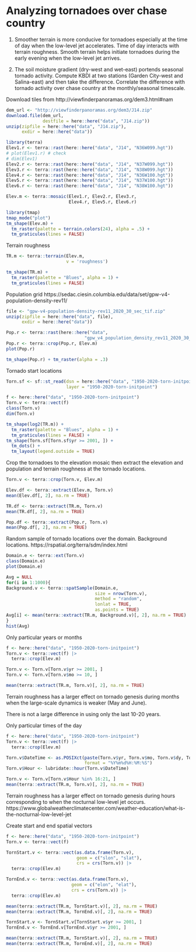 # Analyzing tornadoes over chase country

1. Smoother terrain is more conducive for tornadoes especially at the time of day when the low-level jet accelerates. Time of day interacts with terrain roughness. Smooth terrain helps initiate tornadoes during the early evening when the low-level jet arrives.

2. The soil moisture gradient (dry-west and wet-east) portends seasonal tornado activity. Compute KBDI at two stations (Garden City-west and Salina-east) and then take the difference. Correlate the difference with tornado activity over chase country at the monthly/seasonal timescale.

Download tiles from http://viewfinderpanoramas.org/dem3.html#nam

```r
dem_url <- "http://viewfinderpanoramas.org/dem3/J14.zip"
download.file(dem_url,
              destfile = here::here("data", "J14.zip"))
unzip(zipfile = here::here("data", "J14.zip"),
      exdir = here::here("data"))
```

```r
library(terra)
Elev1.r <- terra::rast(here::here("data", "J14", "N36W099.hgt"))
# plot(Elev1.r) # check
# dim(Elev1)
Elev2.r <- terra::rast(here::here("data", "J14", "N37W099.hgt"))
Elev3.r <- terra::rast(here::here("data", "J14", "N38W099.hgt"))
Elev4.r <- terra::rast(here::here("data", "J14", "N36W100.hgt"))
Elev5.r <- terra::rast(here::here("data", "J14", "N37W100.hgt"))
Elev6.r <- terra::rast(here::here("data", "J14", "N38W100.hgt"))

Elev.m <- terra::mosaic(Elev1.r, Elev2.r, Elev3.r, 
                        Elev4.r, Elev5.r, Elev6.r)
```

```r
library(tmap)
tmap_mode("plot")
tm_shape(Elev.m) +
  tm_raster(palette = terrain.colors(24), alpha = .5) +
  tm_graticules(lines = FALSE)
```

Terrain roughness
```r
TR.m <- terra::terrain(Elev.m, 
                       v = 'roughness')

tm_shape(TR.m) +
  tm_raster(palette = "Blues", alpha = 1) +
  tm_graticules(lines = FALSE)
```

Population grid https://sedac.ciesin.columbia.edu/data/set/gpw-v4-population-density-rev11/
```r
file <- "gpw-v4-population-density-rev11_2020_30_sec_tif.zip"
unzip(zipfile = here::here("data", file),
      exdir = here::here("data"))
```
```r
Pop.r <- terra::rast(here::here("data", 
                              "gpw_v4_population_density_rev11_2020_30_sec.tif"))
Pop.r <- terra::crop(Pop.r, Elev.m)
plot(Pop.r)

tm_shape(Pop.r) + tm_raster(alpha = .3)
```

Tornado start locations
```r
Torn.sf <- sf::st_read(dsn = here::here("data", "1950-2020-torn-initpoint"), 
                       layer = "1950-2020-torn-initpoint")

f <- here::here("data", "1950-2020-torn-initpoint")
Torn.v <- terra::vect(f)
class(Torn.v)
dim(Torn.v)

tm_shape(log2(TR.m)) +
  tm_raster(palette = "Blues", alpha = 1) +
  tm_graticules(lines = FALSE) +
tm_shape(Torn.sf[Torn.sf$yr >= 2001, ]) +
  tm_dots() +
  tm_layout(legend.outside = TRUE)

```

Crop the tornadoes to the elevation mosaic then extract the elevation and population and terrain roughness at the tornado locations.
```r
Torn.v <- terra::crop(Torn.v, Elev.m)

Elev.df <- terra::extract(Elev.m, Torn.v)
mean(Elev.df[, 2], na.rm = TRUE)

TR.df <- terra::extract(TR.m, Torn.v)
mean(TR.df[, 2], na.rm = TRUE)

Pop.df <- terra::extract(Pop.r, Torn.v)
mean(Pop.df[, 2], na.rm = TRUE)
```

Random sample of tornado locations over the domain. Background locations. https://rspatial.org/terra/sdm/index.html
```r
Domain.e <- terra::ext(Torn.v)
class(Domain.e)
plot(Domain.e)
```

```r
Avg = NULL
for(i in 1:1000){
Background.v <- terra::spatSample(Domain.e, 
                                  size = nrow(Torn.v),
                                  method = "random",
                                  lonlat = TRUE,
                                  as.points = TRUE)
Avg[i] <- mean(terra::extract(TR.m, Background.v)[, 2], na.rm = TRUE)
}
hist(Avg)
```

Only particular years or months
```r
f <- here::here("data", "1950-2020-torn-initpoint")
Torn.v <- terra::vect(f) |>
  terra::crop(Elev.m)

Torn.v <- Torn.v[Torn.v$yr >= 2001, ]
Torn.v <- Torn.v[Torn.v$mo >= 10, ]

mean(terra::extract(TR.m, Torn.v)[, 2], na.rm = TRUE)
```

Terrain roughness has a larger effect on tornado genesis during months when the large-scale dynamics is weaker (May and June).

There is not a large difference in using only the last 10-20 years.

Only particular times of the day
```r
f <- here::here("data", "1950-2020-torn-initpoint")
Torn.v <- terra::vect(f) |>
  terra::crop(Elev.m)

Torn.v$DateTime <- as.POSIXct(paste(Torn.v$yr, Torn.v$mo, Torn.v$dy, Torn.v$time),
                              format = "%Y%m%d%H:%M:%S")
Torn.v$Hour <- lubridate::hour(Torn.v$DateTime)

Torn.v <- Torn.v[Torn.v$Hour %in% 16:21, ]
mean(terra::extract(TR.m, Torn.v)[, 2], na.rm = TRUE)
```

Terrain roughness has a larger effect on tornado genesis during hours corresponding to when the nocturnal low-level jet occurs.
https://www.globalweatherclimatecenter.com/weather-education/what-is-the-nocturnal-low-level-jet


Create start and end spatial vectors
```r
f <- here::here("data", "1950-2020-torn-initpoint")
Torn.v <- terra::vect(f)

TornStart.v <- terra::vect(as.data.frame(Torn.v), 
                           geom = c("slon", "slat"),
                           crs = crs(Torn.v)) |>
  terra::crop(Elev.m)

TornEnd.v <- terra::vect(as.data.frame(Torn.v), 
                         geom = c("elon", "elat"),
                         crs = crs(Torn.v)) |>
  terra::crop(Elev.m)

mean(terra::extract(TR.m, TornStart.v)[, 2], na.rm = TRUE)
mean(terra::extract(TR.m, TornEnd.v)[, 2], na.rm = TRUE)

TornStart.v <- TornStart.v[TornStart.v$yr >= 2001, ]
TornEnd.v <- TornEnd.v[TornEnd.v$yr >= 2001, ]

mean(terra::extract(TR.m, TornStart.v)[, 2], na.rm = TRUE)
mean(terra::extract(TR.m, TornEnd.v)[, 2], na.rm = TRUE)
```

